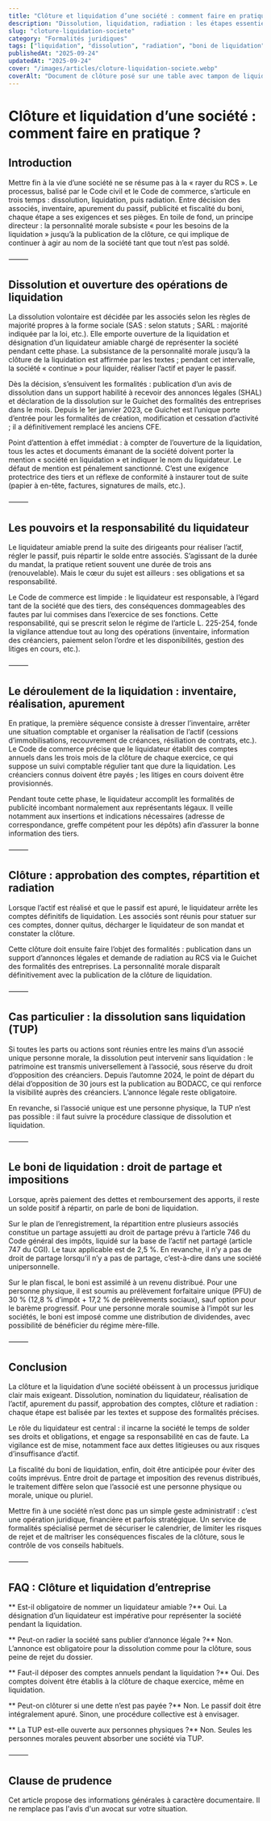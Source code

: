 ```yaml
---
title: "Clôture et liquidation d’une société : comment faire en pratique ?"
description: "Dissolution, liquidation, radiation : les étapes essentielles pour clôturer une société en toute conformité, éviter les pièges et gérer la fiscalité du boni."
slug: "cloture-liquidation-societe"
category: "Formalités juridiques"
tags: ["liquidation", "dissolution", "radiation", "boni de liquidation", "liquidateur", "entreprise"]
publishedAt: "2025-09-24"
updatedAt: "2025-09-24"
cover: "/images/articles/cloture-liquidation-societe.webp"
coverAlt: "Document de clôture posé sur une table avec tampon de liquidation"
---
```


# Clôture et liquidation d’une société : comment faire en pratique ?

## Introduction

Mettre fin à la vie d’une société ne se résume pas à la « rayer du RCS ». Le processus, balisé par le Code civil et le Code de commerce, s’articule en trois temps : dissolution, liquidation, puis radiation. Entre décision des associés, inventaire, apurement du passif, publicité et fiscalité du boni, chaque étape a ses exigences et ses pièges. En toile de fond, un principe directeur : la personnalité morale subsiste « pour les besoins de la liquidation » jusqu’à la publication de la clôture, ce qui implique de continuer à agir au nom de la société tant que tout n’est pas soldé.

⸻

## Dissolution et ouverture des opérations de liquidation

La dissolution volontaire est décidée par les associés selon les règles de majorité propres à la forme sociale (SAS : selon statuts ; SARL : majorité indiquée par la loi, etc.). Elle emporte ouverture de la liquidation et désignation d’un liquidateur amiable chargé de représenter la société pendant cette phase. La subsistance de la personnalité morale jusqu’à la clôture de la liquidation est affirmée par les textes ; pendant cet intervalle, la société « continue » pour liquider, réaliser l’actif et payer le passif.

Dès la décision, s’ensuivent les formalités : publication d’un avis de dissolution dans un support habilité à recevoir des annonces légales (SHAL) et déclaration de la dissolution sur le Guichet des formalités des entreprises dans le mois. Depuis le 1er janvier 2023, ce Guichet est l’unique porte d’entrée pour les formalités de création, modification et cessation d’activité ; il a définitivement remplacé les anciens CFE.

Point d’attention à effet immédiat : à compter de l’ouverture de la liquidation, tous les actes et documents émanant de la société doivent porter la mention « société en liquidation » et indiquer le nom du liquidateur. Le défaut de mention est pénalement sanctionné. C’est une exigence protectrice des tiers et un réflexe de conformité à instaurer tout de suite (papier à en-tête, factures, signatures de mails, etc.).

⸻

## Les pouvoirs et la responsabilité du liquidateur

Le liquidateur amiable prend la suite des dirigeants pour réaliser l’actif, régler le passif, puis répartir le solde entre associés. S’agissant de la durée du mandat, la pratique retient souvent une durée de trois ans (renouvelable). Mais le cœur du sujet est ailleurs : ses obligations et sa responsabilité.

Le Code de commerce est limpide : le liquidateur est responsable, à l’égard tant de la société que des tiers, des conséquences dommageables des fautes par lui commises dans l’exercice de ses fonctions. Cette responsabilité, qui se prescrit selon le régime de l’article L. 225-254, fonde la vigilance attendue tout au long des opérations (inventaire, information des créanciers, paiement selon l’ordre et les disponibilités, gestion des litiges en cours, etc.).

⸻

## Le déroulement de la liquidation : inventaire, réalisation, apurement

En pratique, la première séquence consiste à dresser l’inventaire, arrêter une situation comptable et organiser la réalisation de l’actif (cessions d’immobilisations, recouvrement de créances, résiliation de contrats, etc.). Le Code de commerce précise que le liquidateur établit des comptes annuels dans les trois mois de la clôture de chaque exercice, ce qui suppose un suivi comptable régulier tant que dure la liquidation. Les créanciers connus doivent être payés ; les litiges en cours doivent être provisionnés.

Pendant toute cette phase, le liquidateur accomplit les formalités de publicité incombant normalement aux représentants légaux. Il veille notamment aux insertions et indications nécessaires (adresse de correspondance, greffe compétent pour les dépôts) afin d’assurer la bonne information des tiers.

⸻

## Clôture : approbation des comptes, répartition et radiation

Lorsque l’actif est réalisé et que le passif est apuré, le liquidateur arrête les comptes définitifs de liquidation. Les associés sont réunis pour statuer sur ces comptes, donner quitus, décharger le liquidateur de son mandat et constater la clôture.

Cette clôture doit ensuite faire l’objet des formalités : publication dans un support d’annonces légales et demande de radiation au RCS via le Guichet des formalités des entreprises. La personnalité morale disparaît définitivement avec la publication de la clôture de liquidation.

⸻

## Cas particulier : la dissolution sans liquidation (TUP)

Si toutes les parts ou actions sont réunies entre les mains d’un associé unique personne morale, la dissolution peut intervenir sans liquidation : le patrimoine est transmis universellement à l’associé, sous réserve du droit d’opposition des créanciers. Depuis l’automne 2024, le point de départ du délai d’opposition de 30 jours est la publication au BODACC, ce qui renforce la visibilité auprès des créanciers. L’annonce légale reste obligatoire.

En revanche, si l’associé unique est une personne physique, la TUP n’est pas possible : il faut suivre la procédure classique de dissolution et liquidation.

⸻

## Le boni de liquidation : droit de partage et impositions

Lorsque, après paiement des dettes et remboursement des apports, il reste un solde positif à répartir, on parle de boni de liquidation.

Sur le plan de l’enregistrement, la répartition entre plusieurs associés constitue un partage assujetti au droit de partage prévu à l’article 746 du Code général des impôts, liquidé sur la base de l’actif net partagé (article 747 du CGI). Le taux applicable est de 2,5 %. En revanche, il n’y a pas de droit de partage lorsqu’il n’y a pas de partage, c’est-à-dire dans une société unipersonnelle.

Sur le plan fiscal, le boni est assimilé à un revenu distribué. Pour une personne physique, il est soumis au prélèvement forfaitaire unique (PFU) de 30 % (12,8 % d’impôt + 17,2 % de prélèvements sociaux), sauf option pour le barème progressif. Pour une personne morale soumise à l’impôt sur les sociétés, le boni est imposé comme une distribution de dividendes, avec possibilité de bénéficier du régime mère-fille.

⸻

## Conclusion

La clôture et la liquidation d’une société obéissent à un processus juridique clair mais exigeant. Dissolution, nomination du liquidateur, réalisation de l’actif, apurement du passif, approbation des comptes, clôture et radiation : chaque étape est balisée par les textes et suppose des formalités précises.

Le rôle du liquidateur est central : il incarne la société le temps de solder ses droits et obligations, et engage sa responsabilité en cas de faute. La vigilance est de mise, notamment face aux dettes litigieuses ou aux risques d’insuffisance d’actif.

La fiscalité du boni de liquidation, enfin, doit être anticipée pour éviter des coûts imprévus. Entre droit de partage et imposition des revenus distribués, le traitement diffère selon que l’associé est une personne physique ou morale, unique ou pluriel.

Mettre fin à une société n’est donc pas un simple geste administratif : c’est une opération juridique, financière et parfois stratégique. Un service de formalités spécialisé permet de sécuriser le calendrier, de limiter les risques de rejet et de maîtriser les conséquences fiscales de la clôture, sous le contrôle de vos conseils habituels.

⸻

## FAQ : Clôture et liquidation d’entreprise

** Est-il obligatoire de nommer un liquidateur amiable ?**
Oui. La désignation d’un liquidateur est impérative pour représenter la société pendant la liquidation.

** Peut-on radier la société sans publier d’annonce légale ?**
Non. L’annonce est obligatoire pour la dissolution comme pour la clôture, sous peine de rejet du dossier.

** Faut-il déposer des comptes annuels pendant la liquidation ?**
Oui. Des comptes doivent être établis à la clôture de chaque exercice, même en liquidation.

** Peut-on clôturer si une dette n’est pas payée ?**
Non. Le passif doit être intégralement apuré. Sinon, une procédure collective est à envisager.

** La TUP est-elle ouverte aux personnes physiques ?**
Non. Seules les personnes morales peuvent absorber une société via TUP.

⸻

## Clause de prudence

Cet article propose des informations générales à caractère documentaire. Il ne remplace pas l'avis d'un avocat sur votre situation.
